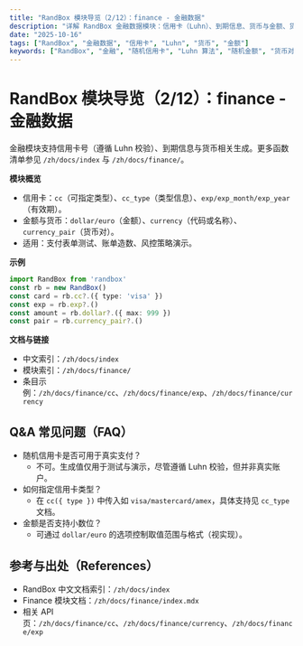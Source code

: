 ```yaml
---
title: "RandBox 模块导览（2/12）：finance - 金融数据"
description: "详解 RandBox 金融数据模块：信用卡（Luhn）、到期信息、货币与金额、货币对等；含示例、常见问题与参考出处，适配支付与账单测试的 SEO 内容。"
date: "2025-10-16"
tags: ["RandBox", "金融数据", "信用卡", "Luhn", "货币", "金额"]
keywords: ["RandBox", "金融", "随机信用卡", "Luhn 算法", "随机金额", "货币对"]
---
```


# RandBox 模块导览（2/12）：finance - 金融数据

金融模块支持信用卡号（遵循 Luhn 校验）、到期信息与货币相关生成。更多函数清单参见 `/zh/docs/index` 与 `/zh/docs/finance/`。

**模块概览**
- 信用卡：`cc`（可指定类型）、`cc_type`（类型信息）、`exp/exp_month/exp_year`（有效期）。
- 金额与货币：`dollar/euro`（金额）、`currency`（代码或名称）、`currency_pair`（货币对）。
- 适用：支付表单测试、账单造数、风控策略演示。

**示例**
```ts
import RandBox from 'randbox'
const rb = new RandBox()
const card = rb.cc?.({ type: 'visa' })
const exp = rb.exp?.()
const amount = rb.dollar?.({ max: 999 })
const pair = rb.currency_pair?.()
```

**文档与链接**
- 中文索引：`/zh/docs/index`
- 模块索引：`/zh/docs/finance/`
- 条目示例：`/zh/docs/finance/cc`、`/zh/docs/finance/exp`、`/zh/docs/finance/currency`

## Q&A 常见问题（FAQ）

- 随机信用卡是否可用于真实支付？
  - 不可。生成值仅用于测试与演示，尽管遵循 Luhn 校验，但并非真实账户。
- 如何指定信用卡类型？
  - 在 `cc({ type })` 中传入如 `visa/mastercard/amex`，具体支持见 `cc_type` 文档。
- 金额是否支持小数位？
  - 可通过 `dollar/euro` 的选项控制取值范围与格式（视实现）。

## 参考与出处（References）

- RandBox 中文文档索引：`/zh/docs/index`
- Finance 模块文档：`/zh/docs/finance/index.mdx`
- 相关 API 页：`/zh/docs/finance/cc`、`/zh/docs/finance/currency`、`/zh/docs/finance/exp`


